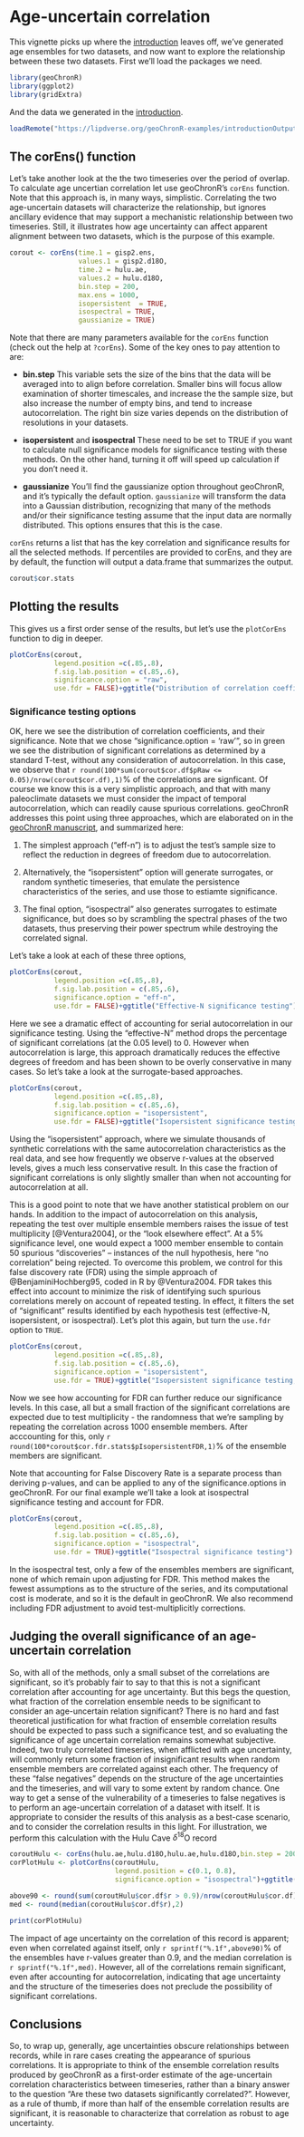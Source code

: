 # Age-uncertain correlation

This vignette picks up where the [introduction](Introduction.html) leaves off, we've generated age ensembles for two datasets, and now want to explore the relationship between these two datasets. First we'll load the packages we need. 


```r
library(geoChronR)
library(ggplot2)
library(gridExtra)
```

And the data we generated in the [introduction](Introduction.html).

```r
loadRemote("https://lipdverse.org/geoChronR-examples/introductionOutput.RData",useSavedNames = TRUE)
```

## The corEns() function

Let's take another look at the the two timeseries over the period of overlap.
To calculate age uncertian correlation let use geoChronR's `corEns` function.
Note that this approach is, in many ways, simplistic.
Correlating the two age-uncertain datasets will characterize the relationship, but ignores ancillary evidence that may support a mechanistic relationship between two timeseries. 
Still, it illustrates how age uncertainty can affect apparent alignment between two datasets, which is the purpose of this example.


```r
corout <- corEns(time.1 = gisp2.ens,
                 values.1 = gisp2.d18O,
                 time.2 = hulu.ae,
                 values.2 = hulu.d18O,
                 bin.step = 200,
                 max.ens = 1000,
                 isopersistent  = TRUE,
                 isospectral = TRUE,
                 gaussianize = TRUE)
```

Note that there are many parameters available for the `corEns` function (check out the help at `?corEns`).
Some of the key ones to pay attention to are:

*    **bin.step** This variable sets the size of the bins that the data will be averaged into to align before correlation. Smaller bins will focus allow examination of shorter timescales, and increase the the sample size, but also increase the number of empty bins, and tend to increase autocorrelation. The right bin size varies depends on the distribution of resolutions in your datasets. 

*    **isopersistent** and **isospectral** These need to be set to TRUE if you want to calculate null significance models for significance testing with these methods. On the other hand, turning it off will speed up calculation if you don't need it. 

*    **gaussianize** You'll find the gaussianize option throughout geoChronR, and it's typically the default option. `gaussianize` will transform the data into a Gaussian distribution, recognizing that many of the methods and/or their significance testing assume that the input data are normally distributed. This options ensures that this is the case. 

`corEns` returns a list that has the key correlation and significance results for all the selected methods.
If percentiles are provided to corEns, and they are by default, the function will output a data.frame that summarizes the output. 
```r
corout$cor.stats
```

## Plotting the results

This gives us a first order sense of the results, but let's use the `plotCorEns` function to dig in deeper.


```r
plotCorEns(corout,
           legend.position =c(.85,.8),
           f.sig.lab.position = c(.85,.6),
           significance.option = "raw",
           use.fdr = FALSE)+ggtitle("Distribution of correlation coefficients")
```

### Significance testing options

OK, here we see the distribution of correlation coefficients, and their significance.
Note that we chose "significance.option = 'raw'", so in green we see the distribution of significant correlations as determined by a standard T-test, without any consideration of autocorrelation.
In this case, we observe that `r round(100*sum(corout$cor.df$pRaw <= 0.05)/nrow(corout$cor.df),1)`% of the correlations are signficant. 
Of course we know this is a very simplistic approach, and that with many paleoclimate datasets we must consider the impact of temporal autocorrelation, which can readily cause spurious correlations. 
geoChronR addresses this point using three approaches, which are elaborated on in the [geoChronR manuscript](https://doi.org/10.5194/gchron-2020-25), and summarized here:

1. The simplest approach ("eff-n") is to adjust the test's sample size to reflect the reduction in degrees of freedom due to autocorrelation. 

2. Alternatively, the "isopersistent" option will generate surrogates, or random synthetic timeseries, that emulate the persistence characteristics of the series, and use those to estiamte significance. 

3. The final option, "isospectral" also generates surrogates to estimate significance, but does so by scrambling the spectral phases of the two datasets, thus preserving their power spectrum while destroying the correlated signal. 

Let's take a look at each of these three options, 


```r
plotCorEns(corout,
           legend.position =c(.85,.8),
           f.sig.lab.position = c(.85,.6),
           significance.option = "eff-n",
           use.fdr = FALSE)+ggtitle("Effective-N significance testing")
```

Here we see a dramatic effect of accounting for serial autocorrelation in our significance testing. Using the "effective-N" method drops the percentage of significant correlations (at the 0.05 level) to 0. However when autocorrelation is large, this approach dramatically reduces the effective degrees of freedom and has been shown to be overly conservative in many cases. So let's take a look at the surrogate-based approaches. 

```r
plotCorEns(corout,
           legend.position =c(.85,.8),
           f.sig.lab.position = c(.85,.6),
           significance.option = "isopersistent",
           use.fdr = FALSE)+ggtitle("Isopersistent significance testing")
```

Using the "isopersistent" approach, where we simulate thousands of synthetic correlations with the same autocorrelation characteristics as the real data, and see how frequently we observe r-values at the observed levels, gives a much less conservative result. In this case the fraction of significant correlations is only slightly smaller than when not accounting for autocorrelation at all. 

This is a good point to note that we have another statistical problem on our hands. In addition to the impact of autocorrelation on this analysis, repeating the test over multiple ensemble members raises the issue of test multiplicity  [@Ventura2004], or the "look elsewhere effect".
At a 5% significance level, one would expect a 1000 member ensemble to contain 50 spurious "discoveries" -- instances of the null hypothesis, here "no correlation" being rejected.
To overcome this problem, we control for this false discovery rate (FDR) using the simple approach of @BenjaminiHochberg95, coded in R by @Ventura2004.
FDR takes this effect into account to minimize the risk of identifying such spurious correlations merely on account of repeated testing.
In effect, it filters the set of "significant" results identified by each hypothesis test (effective-N, isopersistent, or isospectral).
Let's plot this again, but turn the `use.fdr` option to `TRUE`.


```r
plotCorEns(corout,
           legend.position =c(.85,.8),
           f.sig.lab.position = c(.85,.6),
           significance.option = "isopersistent",
           use.fdr = TRUE)+ggtitle("Isopersistent significance testing, with False Discovery Rate effects")
```

Now we see how accounting for FDR can further reduce our significance levels. In this case, all but a small fraction of the significant correlations are expected due to test multiplicity - the randomness that we're sampling by repeating the correlation across 1000 ensemble members. After acccounting for this, only `r round(100*corout$cor.fdr.stats$pIsopersistentFDR,1)`% of the ensemble members are significant. 

Note that accounting for False Discovery Rate is a separate process than deriving p-values, and can be applied to any of the significance.options in geoChronR. For our final example we'll take a look at isospectral significance testing and account for FDR.


```r
plotCorEns(corout,
           legend.position =c(.85,.8),
           f.sig.lab.position = c(.85,.6),
           significance.option = "isospectral",
           use.fdr = TRUE)+ggtitle("Isospectral significance testing")
```

In the isospectral test, only a few of the ensembles members are significant, none of which remain upon adjusting for FDR. 
This method makes the fewest assumptions as to the structure of the series, and its computational cost is moderate, and so it is the default in geoChronR.
We also recommend including FDR adjustment to avoid test-multiplicitly corrections. 

## Judging the overall significance of an age-uncertain correlation

So, with all of the methods, only a small subset of the correlations are significant, so it's probably fair to say to that this is not a significant correlation after accounting for age uncertainty. 
But this begs the question, what fraction of the correlation ensemble needs to be significant to consider an age-uncertain relation significant?
There is no hard and fast theoretical justification for what fraction of ensemble correlation results should be expected to pass such a significance test, and so evaluating the significance of age uncertain correlation remains somewhat subjective.
Indeed, two truly correlated timeseries, when afflicted with age uncertainty, will commonly return some fraction of insignificant results when random ensemble members are correlated against each other.
The frequency of these "false negatives" depends on the structure of the age uncertainties and the timeseries, and will vary to some extent by random chance. 
One way to get a sense of the vulnerability of a timeseries to false negatives is to perform an age-uncertain correlation of a dataset with itself.
It is appropriate to consider the results of this analysis as a best-case scenario, and to consider the correlation results in this light. 
For illustration, we perform this calculation with the Hulu Cave $\delta^{18}$O record 

```r
coroutHulu <- corEns(hulu.ae,hulu.d18O,hulu.ae,hulu.d18O,bin.step = 200,max.ens = 1000)
corPlotHulu <- plotCorEns(coroutHulu,
                          legend.position = c(0.1, 0.8),
                          significance.option = "isospectral")+ggtitle(NULL)

above90 <- round(sum(coroutHulu$cor.df$r > 0.9)/nrow(coroutHulu$cor.df)*100,1)
med <- round(median(coroutHulu$cor.df$r),2)

print(corPlotHulu)

```

The impact of age uncertainty on the correlation of this record is apparent; even when correlated against itself, only `r sprintf("%.1f",above90)`% of the ensembles have r-values greater than 0.9, and the median correlation is `r sprintf("%.1f",med)`.
However, all of the correlations remain significant, even after accounting for autocorrelation, indicating that age uncertainty and the structure of the timeseries does not preclude the possibility of significant correlations.

## Conclusions

So, to wrap up, generally, age uncertainties obscure relationships between records, while in rare cases creating the appearance of spurious correlations.  It is appropriate to think of the ensemble correlation results produced by geoChronR as a first-order estimate of the age-uncertain correlation characteristics between timeseries, rather than a binary answer to the question "Are these two datasets significantly correlated?".
However, as a rule of thumb, if more than half of the ensemble correlation results are significant, it is reasonable to characterize that correlation as robust to age uncertainty. 